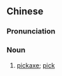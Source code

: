 {{also|洋镐}}
==Chinese==
{{zh-forms|s=洋镐}}

===Pronunciation===
{{zh-pron
|m=yánggǎo
|c=joeng4 gou2
|cat=n
}}

===Noun===
{{zh-noun}}

# [[pickaxe]]; [[pick]]